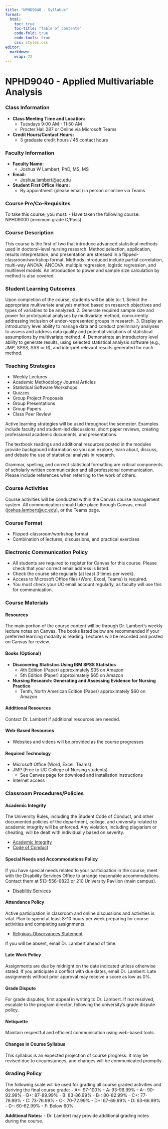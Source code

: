 ```yaml
---
title: "NPHD9040 - Syllabus"
format:
  html:
    toc: true
    toc-title: "Table of Contents"
    code-fold: true
    code-tools: true
    css: styles.css
editor: 
  markdown: 
    wrap: 72
---
```


# NPHD9040 - Applied Multivariable Analysis

### Class Information

-   **Class Meeting Time and Location:**
    -   Tuesdays 9:00 AM - 11:50 AM
    -   Procter Hall 287 or Online via Microsoft Teams
-   **Credit Hours/Contact Hours:**
    -   3 graduate credit hours / 45 contact hours

### Faculty Information

-   **Faculty Name:**
    -   Joshua W Lambert, PhD, MS, MS
-   **Email:**
    -   [Joshua.lambert\@uc.edu](mailto:Joshua.lambert@uc.edu)
-   **Student First Office Hours:**
    -   By appointment (please email) in person or online via Teams

### Course Pre/Co-Requisites

To take this course, you must: - Have taken the following course:
NPHD9000 (minimum grade C/Pass)

### Course Description

This course is the first of two that introduce advanced statistical
methods used in doctoral-level nursing research. Method selection,
application, results interpretation, and presentation are stressed in a
flipped-classroom/workshop format. Methods introduced include partial
correlation, multi-way ANOVA, ANCOVA, multiple regression, logistic
regression, and multilevel models. An introduction to power and sample
size calculation by method is also covered.

### Student Learning Outcomes

Upon completion of the course, students will be able to: 1. Select the
appropriate multivariate analysis method based on research objectives
and types of variables to be analyzed. 2. Generate required sample size
and power for prototypical analyses by multivariate method, concurrently
addressing inclusion of under-represented groups in research. 3. Display
an introductory level ability to manage data and conduct preliminary
analyses to assess and address data quality and potential violations of
statistical assumptions by multivariate method. 4. Demonstrate an
introductory level ability to generate results, using selected
statistical analysis software (e.g., JMP, SPSS, SAS or R), and interpret
relevant results generated for each method.

### Teaching Strategies

-   Weekly Lectures
-   Academic Methodology Journal Articles
-   Statistical Software Workshops
-   Quizzes
-   Group Project Proposals
-   Group Presentations
-   Group Papers
-   Class Peer Review

Active learning strategies will be used throughout the semester.
Examples include faculty and student-led discussions, short paper
reviews, creating professional academic documents, and presentations.

The textbook readings and additional resources posted in the modules
provide background information so you can explore, learn about, discuss,
and debate the use of statistical analysis in research.

Grammar, spelling, and correct statistical formatting are critical
components of scholarly written communication and all professional
communication. Please include references when referring to the work of
others.

### Course Activities

Course activities will be conducted within the Canvas course management
system. All communication should take place through Canvas, email
([joshua.lambert\@uc.edu](mailto:joshua.lambert@uc.edu)), or the Teams
page.

### Course Format

-   Flipped-classroom/workshop format
-   Combination of lectures, discussions, and practical exercises

### Electronic Communication Policy

-   All students are required to register for Canvas for this course.
    Please check that your correct email address is listed.
-   Check the course site regularly (at least 3 times per week).
-   Access to Microsoft Office files (Word, Excel, Teams) is required.
-   You must check your UC email account regularly, as faculty will use
    this for communication.

### Course Materials

#### Resources

The main portion of the course content will be through Dr. Lambert's
weekly lecture notes on Canvas. The books listed below are recommended
if your preferred learning modality is reading. Lectures will be
recorded and posted on Canvas for review.

#### Books (Optional)

-   **Discovering Statistics Using IBM SPSS Statistics**
    -   4th Edition (Paper) approximately \$35 on Amazon
    -   5th Edition (Paper) approximately \$65 on Amazon
-   **Nursing Research: Generating and Assessing Evidence for Nursing
    Practice**
    -   Tenth, North American Edition (Paper) approximately \$60 on
        Amazon

#### Additional Resources

Contact Dr. Lambert if additional resources are needed.

#### Web-Based Resources

-   Websites and videos will be provided as the course progresses

#### Required Technology

-   Microsoft Office (Word, Excel, Teams)
-   JMP (Free to UC College of Nursing students)
    -   See Canvas page for download and installation instructions
-   Internet access

### Classroom Procedures/Policies

#### Academic Integrity

The University Rules, including the Student Code of Conduct, and other
documented policies of the department, college, and university related
to academic integrity will be enforced. Any violation, including
plagiarism or cheating, will be dealt with individually based on
severity.

-   [Academic
    Integrity](http://www.uc.edu/conduct/Academic_Integrity.html)
-   [Code of Conduct](http://www.uc.edu/conduct/Code_of_Conduct.html)

#### Special Needs and Accommodations Policy

If you have special needs related to your participation in the course,
meet with the Disability Services Office to arrange reasonable
accommodations. Contact them at 513-556-6823 or 210 University Pavilion
(main campus).

-   [Disability Services](http://www.uc.edu/aess/disability.html)

#### Attendance Policy

Active participation in classroom and online discussions and activities
is vital. Plan to spend at least 8-10 hours per week preparing for
course activities and completing assignments.

-   [Religious Observances
    Statement](http://www.uc.edu/registrar/policies_and_procedures/religious_observances_statement.html)

If you will be absent, email Dr. Lambert ahead of time.

#### Late Work Policy

Assignments are due by midnight on the date indicated unless otherwise
stated. If you anticipate a conflict with due dates, email Dr. Lambert.
Late assignments without prior approval may receive a score as low as
0%.

#### Grade Dispute

For grade disputes, first appeal in writing to Dr. Lambert. If not
resolved, escalate to the program director, following the university's
grade dispute policy.

#### Netiquette

Maintain respectful and efficient communication using web-based tools.

#### Changes in Course Syllabus

This syllabus is an expected projection of course progress. It may be
revised due to circumstances, and changes will be communicated promptly.

### Grading Policy

The following scale will be used for grading all course graded
activities and deriving the final course grade: - A+: 97-100% - A:
93-96.99% - A-: 90-92.99% - B+: 87-89.99% - B: 83-86.99% - B-:
80-82.99% - C+: 77-79.99% - C: 73-76.99% - C-: 70-72.99% - D+:
67-69.99% - D: 63-66.99% - D-: 60-62.99% - F: Below 60%

**Additional Notes:** - Dr. Lambert may provide additional grading notes
during the course.
